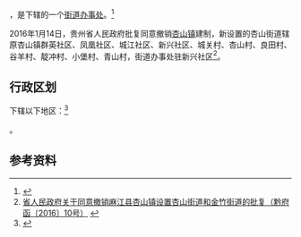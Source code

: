 {{中国乡级行政区|52/26/35/100/000}}

'''{{PAGENAMEBASE}}'''，是{{PRC admin/fullname|52/26/35/100/000|3}}下辖的一个[[街道办事处|街道办事处]]。<ref>{{PRC admin/ref sgc|{{PRC admin/parent|52/26/35/100/000}}}}</ref>

2016年1月14日，贵州省人民政府批复同意撤销[[杏山镇_(麻江县)|杏山镇]]建制，新设置的杏山街道辖原杏山镇群英社区、凤凰社区、城江社区、新兴社区、城关村、杏山村、良田村、谷羊村、靛冲村、小堡村、青山村，街道办事处驻新兴社区<ref>[http://www.gzgov.gov.cn/xxgk/zfxxgkpt/szfxxgkml/ztfl/cxjshjbh/201701/t20170106_683909.html 省人民政府关于同意撤销麻江县杏山镇设置杏山街道和金竹街道的批复（黔府函〔2016〕10号）] {{webarchive|url=https://web.archive.org/web/20170907034325/http://www.gzgov.gov.cn/xxgk/zfxxgkpt/szfxxgkml/ztfl/cxjshjbh/201701/t20170106_683909.html |date=2017-09-07 }}</ref>。

== 行政区划 ==

{{PAGENAMEBASE}}下辖以下地区：<ref>{{PRC admin/ref sgc|52/26/35/100/000}}</ref>

{{PRC admin/children|52/26/35/100/000}}。

== 参考资料 ==

{{reflist}}

{{行政区划小作品}}
{{PRC admin/navcat|52/26/35/100/000}}